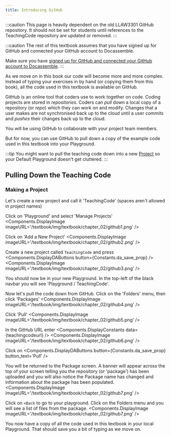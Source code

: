 ```yaml
---
title: Introducing GitHub
---
```


:::caution
This page is heavily dependent on the old LLAW3301 GitHub repository.  It should not be set 
for students until references to the TeachingCode repository are updated or removed.
:::


:::caution 
The rest of this textbook assumes that you have signed up for GitHub 
and connected your GitHub account to Docassemble.

Make sure you have [signed up for GitHub and connected your GitHub account
to Docassemble](00-10).
:::

As we move on in this book our code will become more and more complex.
Instead of typing your exercises in by hand (or copying them from this book),
all the code used in this textbook is available on GitHub.

GitHub is an online
tool that coders use to work together on code.  Coding projects are stored
in *repositories*.  Coders can *pull* down a local copy of a repository 
(or *repo*) which they can work on and modify.  Changes that a user makes
are not synchronised back up to the cloud until a user *commits* and *pushes*
their changes back up to the cloud.

You will be using GitHub to collaborate with your project team members.

But for now, you can use GitHub to pull down a copy of the example code 
used in this textbook into your Playground.

:::tip
You might want to pull the teaching code down into a new [Project](https://docassemble.org/docs/playground.html#projects) so your
Default Playground doesn't get cluttered.
:::

## Pulling Down the Teaching Code
### Making a Project
Let's create a new project and call it 'TeachingCode' (spaces aren't allowed
in project names)

Click on 'Playground' and select 'Manage Projects'
<Components.DisplayImage imageURL='/textbook/img/textbook/chapter_02/github1.png' />

Click on 'Add a New Project'
<Components.DisplayImage imageURL='/textbook/img/textbook/chapter_02/github2.png' />

Create a new project called `TeachingCode` and press <Components.DisplayDAButtons button={Constants.da_save_prop} />
<Components.DisplayImage imageURL='/textbook/img/textbook/chapter_02/github3.png' />

You should now be in your new Playground.  In the top-left of the black
navbar you will see 'Playground / TeachingCode'.

Now let's pull the code down from GitHub.  Click on the 'Folders' menu,
then click 'Packages'
<Components.DisplayImage imageURL='/textbook/img/textbook/chapter_02/github4.png' />

Click 'Pull'
<Components.DisplayImage imageURL='/textbook/img/textbook/chapter_02/github5.png' />

In the GitHub URL enter <Components.DisplayConstants data={teachingcodeurl} />
<Components.DisplayImage imageURL='/textbook/img/textbook/chapter_02/github6.png' />

Click on <Components.DisplayDAButtons button={Constants.da_save_prop} button_text='Pull' />

You will be returned to the Package screen.  A banner will appear across the top
of your screen telling you the repository (or 'package') has been uploaded
and you will also notice the Package name has changed and information about
the package has been populated.
<Components.DisplayImage imageURL='/textbook/img/textbook/chapter_02/github7.png' />

Click on `<Back` to go to your playground.  Click on the Folders menu and 
you will see a list of files from the package.
<Components.DisplayImage imageURL='/textbook/img/textbook/chapter_02/github7.png' />

You now have a copy of all the code used in this textbook in your local
Playground.  That should save you a bit of typing as we move on.
